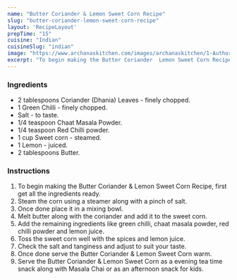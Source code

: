 ---
name: "Butter Coriander & Lemon Sweet Corn Recipe"
slug: "butter-coriander-lemon-sweet-corn-recipe"
layout: 'RecipeLayout'
prepTime: "15"
cuisine: "Indian"
cuisineSlug: "indian"
image: "https://www.archanaskitchen.com/images/archanaskitchen/1-Author/Kalyani_S/Butter_Coriander_and_Lemon_Sweet_Corn_Recipe-1.jpg"
excerpt: "To begin making the Butter Coriander  Lemon Sweet Corn Recipe, first get all the ingredients ready"
---

### Ingredients

- 2 tablespoons Coriander (Dhania) Leaves - finely chopped.
- 1 Green Chilli - finely chopped.
- Salt - to taste.
- 1/4 teaspoon Chaat Masala Powder.
- 1/4 teaspoon Red Chilli powder.
- 1 cup Sweet corn - steamed.
- 1 Lemon - juiced.
- 2 tablespoons Butter.

### Instructions

1. To begin making the Butter Coriander & Lemon Sweet Corn Recipe, first get all the ingredients ready.
1. Steam the corn using a steamer along with a pinch of salt.
1. Once done place it in a mixing bowl.
1. Melt  butter along with the coriander and add it to the sweet corn.
1. Add the remaining ingredients like green chilli, chaat masala powder, red chilli powder and lemon juice.
1. Toss the sweet corn well with the spices and lemon juice.
1. Check the salt and tanginess and adjust to suit your taste.
1. Once done serve the Butter Coriander & Lemon Sweet Corn warm.
1. Serve the Butter Coriander & Lemon Sweet Corn as a evening tea time snack along with Masala Chai or as an afternoon snack for kids.
